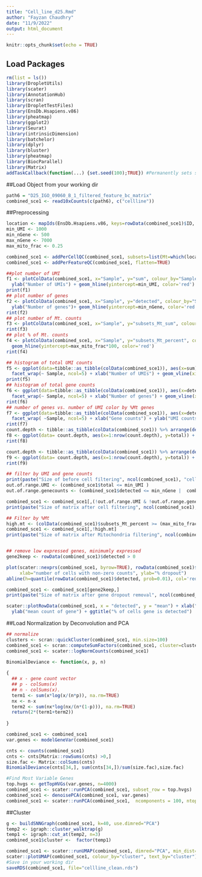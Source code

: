 ```yaml
---
title: "Cell_line_d25.Rmd"
author: "Fayzan Chaudhry"
date: "11/9/2022"
output: html_document
---
```



```r
knitr::opts_chunk$set(echo = TRUE)
```

## Load Packages
```r
rm(list = ls())
library(DropletUtils)
library(scater)
library(AnnotationHub)
library(scran)
library(DropletTestFiles)
library(EnsDb.Hsapiens.v86)
library(pheatmap)
library(ggplot2)
library(Seurat)
library(intrinsicDimension)
library(batchelor)
library(dplyr)
library(bluster)
library(pheatmap)
library(BiocParallel)
library(Matrix)
addTaskCallback(function(...) {set.seed(100);TRUE}) #Permanently sets seed so is reproducible
```

##Load Object from your working dir

```r

path6 = "D25_IGO_09060_B_1_filtered_feature_bc_matrix"
combined_sce1 <- read10xCounts(c(path6), c("cellline"))

```

##Preprocessing

```r
location <- mapIds(EnsDb.Hsapiens.v86, keys=rowData(combined_sce1)$ID, column="SEQNAME", keytype="GENEID")
min_UMI <- 1000
min_nGene <- 500
max_nGene <- 7000
max_mito_frac <- 0.25

combined_sce1 <- addPerCellQC(combined_sce1, subsets=list(Mt=which(location=="MT")), flatten=TRUE)
combined_sce1 <- addPerFeatureQC(combined_sce1, flatten=TRUE)

##plot number of UMI
f1 <- plotColData(combined_sce1, x="Sample", y="sum", colour_by="Sample") +
  ylab("Number of UMIs") + geom_hline(yintercept=min_UMI, color='red')
print(f1)
## plot number of genes
f2 <- plotColData(combined_sce1, x="Sample", y="detected", colour_by="Sample") +
  ylab("Number of genes")+ geom_hline(yintercept=min_nGene, color='red') + geom_hline(yintercept=max_nGene, color='red')
rint(f2)
## plot number of Mt. counts
f3 <- plotColData(combined_sce1, x="Sample", y="subsets_Mt_sum", colour_by="Sample") + ylab("Number of Mt UMIs")
rint(f3)
## plot % of Mt. counts
f4 <- plotColData(combined_sce1, x="Sample", y="subsets_Mt_percent", colour_by="Sample") + ylab("% of Mt UMIs") +
  geom_hline(yintercept=max_mito_frac*100, color='red')
rint(f4)

## histogram of total UMI counts
f5 <- ggplot(data=tibble::as_tibble(colData(combined_sce1)), aes(x=sum)) + geom_histogram(binwidth=100, color='blue') +
  facet_wrap(~ Sample, ncol=5) + xlab("Number of UMIs") + geom_vline(xintercept=min_UMI, color='red')
print(f5)
## histogram of total gene counts
f6 <- ggplot(data=tibble::as_tibble(colData(combined_sce1)), aes(x=detected)) + geom_histogram(binwidth=50, color='lightblue') +
  facet_wrap(~ Sample, ncol=5) + xlab("Number of genes") + geom_vline(xintercept=min_nGene, color='red')
rint(f6)
## number of genes vs. number of UMI color by %Mt genes
f7 <- ggplot(data=tibble::as_tibble(colData(combined_sce1)), aes(x=detected, y=sum)) + geom_point(aes(col=subsets_Mt_percent)) +
  facet_wrap( ~Sample, ncol=5) + xlab("Gene counts") + ylab("UMI counts")
rint(f7)
count.depth <- tibble::as_tibble(colData(combined_sce1)) %>% arrange(desc(sum))
f8 <- ggplot(data= count.depth, aes(x=1:nrow(count.depth), y=total)) + geom_point(aes(col=total)) + facet_wrap( ~Sample, ncol=5)
rint(f8)

count.depth <- tibble::as_tibble(colData(combined_sce1)) %>% arrange(desc(sum))
f9 <- ggplot(data= count.depth, aes(x=1:nrow(count.depth), y=total)) + geom_point(aes(col=total)) #+ facet_wrap( ~Sample, ncol=2)
rint(f9)

## filter by UMI and gene counts
print(paste("Size of before cell filtering", ncol(combined_sce1), "cells", nrow(combined_sce1), "genes"))
out.of.range.UMI <- (combined_sce1$total <= min_UMI ) 
out.of.range.genecounts <- (combined_sce1$detected <= min_nGene |  combined_sce1$detected >= max_nGene)

combined_sce1 <- combined_sce1[,(!out.of.range.UMI & !out.of.range.genecounts)]
print(paste("Size of matrix after cell filtering", ncol(combined_sce1), "cells", nrow(combined_sce1), "genes"))

## Filter by %Mt
high.mt <- (colData(combined_sce1)$subsets_Mt_percent >= (max_mito_frac*100))
combined_sce1 <- combined_sce1[,!high.mt]
print(paste("Size of matrix after Mitochondria filtering", ncol(combined_sce1), "cells", nrow(combined_sce1), "genes"))


## remove low expressed genes, minimumly expressed 
gene2keep <- rowData(combined_sce1)$detected > 0

plot(scater::nexprs(combined_sce1, byrow=TRUE), rowData(combined_sce1)$detected, pch=19, col=ifelse(gene2keep, "gray60", "red"),
     xlab="number of cells with non-zero counts", ylab="% dropout")
abline(h=quantile(rowData(combined_sce1)$detected, prob=0.01), col='red')

combined_sce1 <- combined_sce1[gene2keep,]
print(paste("Size of matrix after gene dropout removal", ncol(combined_sce1), "cells", nrow(combined_sce1), "genes")) 

scater::plotRowData(combined_sce1, x = "detected", y = "mean") + xlab("percentage of cells with counts for each gene") +
  ylab("mean count of gene") + ggtitle("% of cells gene is detected")

```

##Load Normalization by Deconvolution and PCA

```r
## normalize
clusters <- scran::quickCluster(combined_sce1, min.size=100)
combined_sce1 <- scran::computeSumFactors(combined_sce1, cluster=clusters)
combined_sce1 <- scater::logNormCounts(combined_sce1)

BinomialDeviance <- function(x, p, n)
  
{
  ## x - gene count vector
  ## p - colSums(x)
  ## n - colSums(x).
  term1 <- sum(x*log(x/(n*p)), na.rm=TRUE)
  nx <- n-x
  term2 <- sum(nx*log(nx/(n*(1-p))), na.rm=TRUE)
  return(2*(term1+term2))
  
}

combined_sce1 <- combined_sce1
var.genes <- modelGeneVar(combined_sce1) 

cnts <- counts(combined_sce1)
cnts <- cnts[Matrix::rowSums(cnts) >0,]
size.fac <- Matrix::colSums(cnts)
BinomialDeviance(cnts[34,], sum(cnts[34,])/sum(size.fac),size.fac)

#Find Most Variable Genes
top.hvgs <- getTopHVGs(var.genes, n=4000)
combined_sce1 <- scater::runPCA(combined_sce1, subset_row = top.hvgs)
combined_sce1 <- denoisePCA(combined_sce1, var.genes)
combined_sce1 <- scater::runPCA(combined_sce1,  ncomponents = 100, ntop = 4000)
```


##Cluster

```r
g <- buildSNNGraph(combined_sce1, k=40, use.dimred="PCA")
temp2 <- igraph::cluster_walktrap(g)
temp1 <- igraph::cut_at(temp2, n=3)
combined_sce1$cluster <-  factor(temp1)

combined_sce1 <- scater::runUMAP(combined_sce1, dimred="PCA", min_dist=.01, n_neighbors = 50)
scater::plotUMAP(combined_sce1, colour_by="cluster", text_by="cluster")
#Save in your working dir
saveRDS(combined_sce1, file="cellline_clean.rds")
```








